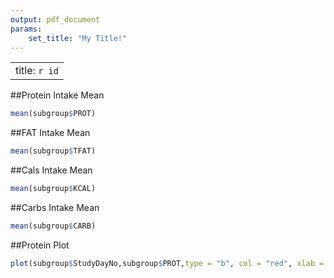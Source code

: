 ```yaml
---
output: pdf_document
params: 
    set_title: "My Title!"
---
```


---
title: `r id`
---


##Protein Intake Mean

```r
mean(subgroup$PROT)
```
##FAT Intake Mean

```r
mean(subgroup$TFAT)
```
##Cals Intake Mean

```r
mean(subgroup$KCAL)
```
##Carbs Intake Mean

```r
mean(subgroup$CARB)
```
##Protein Plot

```r
plot(subgroup$StudyDayNo,subgroup$PROT,type = "b", col = "red", xlab = "Day", ylab = "Prot Amount",main = "Protein Intake")
```
